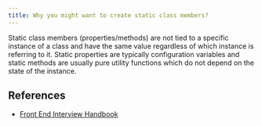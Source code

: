 ```yaml
---
title: Why you might want to create static class members?
---
```


Static class members (properties/methods) are not tied to a specific instance of a class and have the same value regardless of which instance is referring to it. Static properties are typically configuration variables and static methods are usually pure utility functions which do not depend on the state of the instance.

## References

- [Front End Interview Handbook](https://www.frontendinterviewhandbook.com/javascript-questions)
